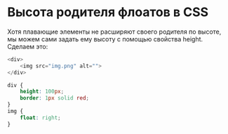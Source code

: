 # Высота родителя флоатов в CSS

Хотя плавающие элементы не расширяют своего родителя по высоте, мы можем сами задать ему высоту с помощью свойства height. Сделаем это:

```js showLineNumbers copy
<div>
	<img src="img.png" alt="">
</div>
```

```css showLineNumbers copy
div {
	height: 100px;
	border: 1px solid red;
}
img {
	float: right;
}
```